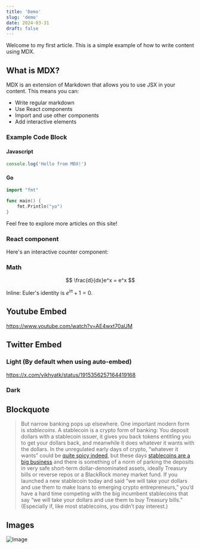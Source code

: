 ```yaml
---
title: 'Demo'
slug: 'demo'
date: 2024-03-31
draft: false
---
```



Welcome to my first article. This is a simple example of how to write content using MDX.

## What is MDX?

MDX is an extension of Markdown that allows you to use JSX in your content. This means you can:

- Write regular markdown
- Use React components
- Import and use other components
- Add interactive elements

### Example Code Block

#### Javascript

```javascript
console.log('Hello from MDX!')
```

#### Go

```go
import "fmt"

func main() {
    fmt.Println("yo")
}
```

Feel free to explore more articles on this site!

### React component

Here's an interactive counter component:

<Counter client:load />

### Math

$$
\frac{d}{dx}e^x = e^x
$$

Inline: Euler's identity is $e^{i\pi} + 1 = 0$.

## Youtube Embed

https://www.youtube.com/watch?v=AE4wxt70aUM

## Twitter Embed

### Light (By default when using auto-embed)

https://x.com/vikhyatk/status/1915356257164419168

### Dark

<Tweet theme="dark" id="https://x.com/vikhyatk/status/1915356257164419168" />

## Blockquote

> But narrow banking pops up elsewhere. One important modern form is *stablecoins*. A stablecoin is a crypto form of banking: You deposit dollars with a stablecoin issuer, it gives you back tokens entitling you to get your dollars back, and meanwhile it does whatever it wants with the dollars. In the unregulated early days of crypto, “whatever it wants” could be [quite spicy indeed](https://www.bloomberg.com/opinion/articles/2019-04-26/things-got-weird-for-stablecoin-tether), but these days [stablecoins are a big business](https://www.bloomberg.com/opinion/newsletters/2025-04-02/stablecoins-are-growing-up?srnd=undefined) and there is something of a norm of parking the deposits in very safe short-term dollar-denominated assets, ideally Treasury bills or reverse repos or a BlackRock money market fund. If you launched a new stablecoin today and said “we will take your dollars and use them to make loans to emerging crypto entrepreneurs,” you’d have a hard time competing with the big incumbent stablecoins that say “we will take your dollars and use them to buy Treasury bills.” (Especially if, like most stablecoins, you didn’t pay interest.)

## Images

![Image](../../images/nvim_scratch.png)
